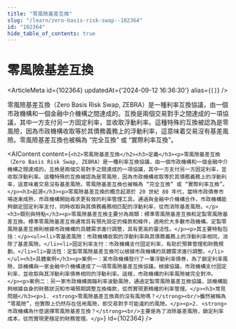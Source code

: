 ```yaml
---
title: "零風險基差互換"
slug: "/learn/zero-basis-risk-swap--102364"
id: "102364"
hide_table_of_contents: true
---
```



# 零風險基差互換

<ArticleMeta id={102364} updatedAt={'2024-09-12 16:36:30'} alias={`[]`} />
<div className='border-solid border-b border-t-0 my-4 border-[var(--ifm-color-gray-300)]' />

零風險基差互換（Zero Basis Risk Swap, ZEBRA）是一種利率互換協議，由一個市政機構和一個金融中介機構之間達成的。互換是兩個交易對手之間達成的一項協議，其中一方支付另一方固定利率，並收取浮動利率。這種特殊的互換被認為是零風險，因為市政機構收取等於其債務義務上的浮動利率，這意味着交易沒有基差風險。零風險基差互換也被稱為 “完全互換” 或 “實際利率互換”。

<AIContent content={`<h2>零風險基差互換</h2><h3>定義</h3><p>零風險基差互換（Zero Basis Risk Swap, ZEBRA）是一種利率互換協議，由一個市政機構和一個金融中介機構之間達成的。互換是兩個交易對手之間達成的一項協議，其中一方支付另一方固定利率，並收取浮動利率。這種特殊的互換被認為是零風險，因為市政機構收取等於其債務義務上的浮動利率，這意味着交易沒有基差風險。零風險基差互換也被稱為 “完全互換” 或 “實際利率互換”。</p><h3>起源</h3><p>零風險基差互換的概念起源於 20 世紀 80 年代，當時市政債券市場逐漸成熟，市政機構開始尋求更有效的利率管理工具。通過與金融中介機構合作，市政機構能夠鎖定固定利率支付，同時收取與其債務義務相匹配的浮動利率，從而消除基差風險。</p><h3>類別與特點</h3><p>零風險基差互換主要分為兩類：標準零風險基差互換和定製零風險基差互換。標準零風險基差互換通常具有預先設定的條款和條件，適用於大多數市政機構。定製零風險基差互換則根據市政機構的具體需求進行調整，具有更高的靈活性。</p><p>其主要特點包括：</p><ul><li>零基差風險：市政機構收取的浮動利率與其債務義務上的浮動利率相同，消除了基差風險。</li><li>固定利率支付：市政機構支付固定利率，有助於預算管理和財務規劃。</li><li>靈活性：定製零風險基差互換可以根據市政機構的具體需求進行調整。</li></ul><h3>具體案例</h3><p>案例一：某市政機構發行了一筆浮動利率債券，為了鎖定利率風險，該機構與一家金融中介機構達成了一項零風險基差互換協議。根據協議，市政機構支付固定利率，並收取與其浮動利率債券相同的浮動利率。這樣，市政機構的利率風險被完全對沖。</p><p>案例二：另一家市政機構面臨利率波動風險，通過定製零風險基差互換協議，該機構能夠根據自身的財務狀況和市場預期調整互換條款，從而實現更精確的利率管理。</p><h3>常見問題</h3><p>1. <strong>零風險基差互換真的沒有風險嗎？</strong><br/>雖然被稱為 “零風險”，但實際上仍然存在信用風險，即交易對手可能違約的風險。</p><p>2. <strong>市政機構為什麼選擇零風險基差互換？</strong><br/>主要是為了消除基差風險，鎖定利率成本，從而實現更穩定的財務管理。</p>`} id={102364} />

